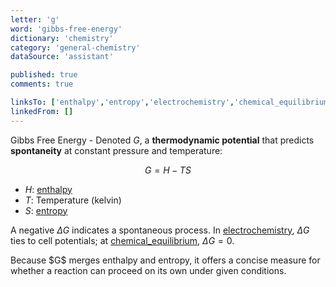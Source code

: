 ```yaml
---
letter: 'g'
word: 'gibbs-free-energy'
dictionary: 'chemistry'
category: 'general-chemistry'
dataSource: 'assistant'

published: true
comments: true

linksTo: ['enthalpy','entropy','electrochemistry','chemical_equilibrium']
linkedFrom: []
---
```


<a id="gibbs_free_energy">Gibbs Free Energy</a> - Denoted $G$, a **thermodynamic potential** that predicts **spontaneity** at constant pressure and temperature:

$$
G = H - T S
$$

- $H$: [enthalpy](#enthalpy)
- $T$: Temperature (kelvin)
- $S$: [entropy](#entropy)

A negative $\Delta G$ indicates a spontaneous process. In [electrochemistry](#electrochemistry), $\Delta G$ ties to cell potentials; at [chemical_equilibrium](#chemical_equilibrium), $\Delta G = 0$.

<Alert type='important'>
Because $G$ merges enthalpy and entropy, it offers a concise measure for whether a reaction can proceed on its own under given conditions.
</Alert>

